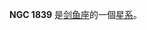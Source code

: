 {{NGCInfoBox|NGCID=NGC 1839|發現者=約翰·弗里德里希·威廉·赫歇爾|發現日期=1834年11月23日|其他編號=ESO 56-SC63|曆元=J2000.0|赤經=5時6分2.4秒
|赤緯=-68°37'37"|星座=剑鱼座|星體=星系|星等=11.8|表面亮度=|藍等=11.9}}

'''NGC 1839''' 是[[剑鱼座|剑鱼座]]的一個[[星系|星系]]。

{{NGCReference|1839}}
{{Catalogs|NGC=1839}}